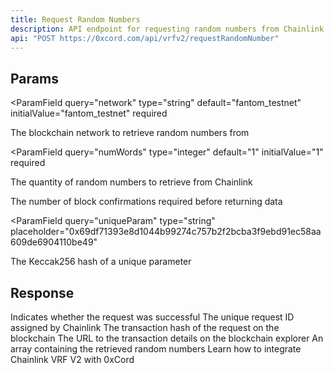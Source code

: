 ```yaml
---
title: Request Random Numbers
description: API endpoint for requesting random numbers from Chainlink VRF V2
api: "POST https://0xcord.com/api/vrfv2/requestRandomNumber"
---
```


## Params

<ParamField
  query="network"
  type="string"
  default="fantom_testnet"
  initialValue="fantom_testnet"
  required
>
  The blockchain network to retrieve random numbers from
</ParamField>

<ParamField
  query="numWords"
  type="integer"
  default="1"
  initialValue="1"
  required
>
  The quantity of random numbers to retrieve from Chainlink
</ParamField>

<ParamField query="confirmations" type="integer" default="1" initialValue="1">
  The number of block confirmations required before returning data
</ParamField>

<ParamField
  query="uniqueParam"
  type="string"
  placeholder="0x69df71393e8d1044b99274c757b2f2bcba3f9ebd91ec58aa609de6904110be49"
>
  The Keccak256 hash of a unique parameter
</ParamField>

## Response

<ResponseField name="data" type="object">
  <ResponseField name="success" type="boolean">
    Indicates whether the request was successful
  </ResponseField>
  <ResponseField name="requestId" type="string">
    The unique request ID assigned by Chainlink
  </ResponseField>
  <ResponseField name="transactionHash" type="string">
    The transaction hash of the request on the blockchain
  </ResponseField>
  <ResponseField name="url" type="string">
    The URL to the transaction details on the blockchain explorer
  </ResponseField>
  <ResponseField name="randomNumber" type="array">
    An array containing the retrieved random numbers
  </ResponseField>
</ResponseField>

<Card title="Chainlink VRF V2 Tutorial" href="/infrastructure/chainlink-vrf-v2">
  Learn how to integrate Chainlink VRF V2 with 0xCord
</Card>
